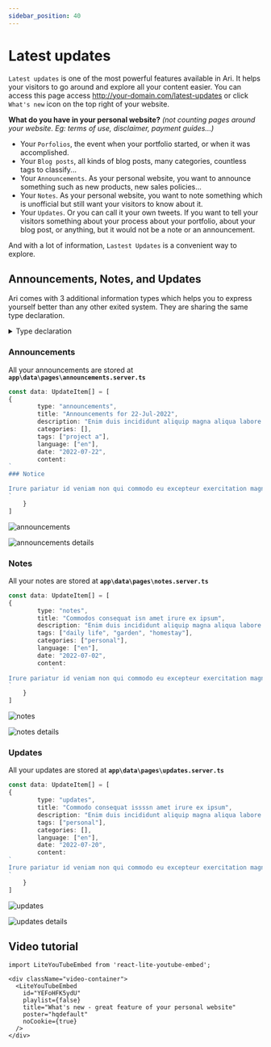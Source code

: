 ```yaml
---
sidebar_position: 40
---
```



# Latest updates

`Latest updates` is one of the most powerful features available in Ari. It helps your visitors to go around and explore all your content easier. You can access this page access http://your-domain.com/latest-updates or click `What's new` icon on the top right of your website.

**What do you have in your personal website?** _(not counting pages around your website. Eg: terms of use, disclaimer, payment guides...)_

- Your `Porfolios`, the event when your portfolio started, or when it was accomplished.
- Your `Blog posts`, all kinds of blog posts, many categories, countless tags to classify...
- Your `Announcements`. As your personal website, you want to announce something such as new products, new sales policies...
- Your `Notes`. As your personal website, you want to note something which is unofficial but still want your visitors to know about it.
- Your `Updates`. Or you can call it your own tweets. If you want to tell your visitors something about your process about your portfolio, about your blog post, or anything, but it would not be a note or an announcement.

And with a lot of information, `Lastest Updates` is a convenient way to explore.

## Announcements, Notes, and Updates

Ari comes with 3 additional information types which helps you to express yourself better than any other exited system. They are sharing the same type declaration.

<details>

<summary>Type declaration</summary>

```ts
type UpdateItem = {
  /**
   * if you have a lot of updating,
   * then, this information is used as `tag`
   * which help you distinguish between updates
   * and also help you to filter the updates when necessary
   */
  type?: SectionUpdate
  title: string
  description?: string
  /**
   * you can set more than 1 language
   * when you are too lazy to do the translation
   * this helps your site not be empty in a specific supported language
   */
  language: Language[]
  tags: string[]
  categories: string[]
  slug?: string
  date: string
  /**
   * This is additional field for any purpose in the future
   * For now, it is used to determine 2 statuses of porfolioItem
   * extra = "started" | "finished"
   */
  extra?: string
  /**
   * You can use markdown text here
   */
  content?: MarkdownText
}

type SectionUpdate = "announcements" | "blog" | "portfolio" | "updates" | "notes"

type MarkdownText = string
```

</details>

### Announcements

All your announcements are stored at **`app\data\pages\announcements.server.ts`**

<Tabs>
<TabItem value="Examples">

```ts
const data: UpdateItem[] = [
{
		type: "announcements",
		title: "Announcements for 22-Jul-2022",
		description: "Enim duis incididunt aliquip magna aliqua labore quis ullamco enim tempor.",
		categories: [],
		tags: ["project a"],
		language: ["en"],
		date: "2022-07-22",
		content:
`
### Notice

Irure pariatur id veniam non qui commodo eu excepteur exercitation magna consectetur sint. Occaecat anim amet laboris do ex incididunt adipisicing. Deserunt eu enim culpa ipsum id elit aute mollit dolor sunt qui excepteur non dolor. Culpa ut excepteur deserunt eu irure tempor pariatur esse qui.
`
	}
]
```

</TabItem>
<TabItem value="Screenshots">

<div style={{textAlign: "center"}}>

![announcements](./img/all-announcements.webp)

![announcements details](./img/all-announcements-details.webp)

</div>

</TabItem>
</Tabs>

### Notes

All your notes are stored at **`app\data\pages\notes.server.ts`**

<Tabs>
<TabItem value="Examples">

```ts
const data: UpdateItem[] = [
{
		type: "notes",
		title: "Commodos consequat isn amet irure ex ipsum",
		description: "Enim duis incididunt aliquip magna aliqua labore quis ullamco enim tempor.",
		tags: ["daily life", "garden", "homestay"],
		categories: ["personal"],
		language: ["en"],
		date: "2022-07-02",
		content:
			`
Irure pariatur id veniam non qui commodo eu excepteur exercitation magna consectetur sint. Occaecat anim amet laboris do ex incididunt adipisicing. Deserunt eu enim culpa ipsum id elit aute mollit dolor sunt qui excepteur non dolor. Culpa ut excepteur deserunt eu irure tempor pariatur esse qui.
`
	}
]
```

</TabItem>
<TabItem value="Screenshots">

<div style={{textAlign: "center"}}>

![notes](./img/all-notes.webp)

![notes details](./img/all-notes-details.webp)

</div>

</TabItem>
</Tabs>

### Updates

All your updates are stored at **`app\data\pages\updates.server.ts`**

<Tabs>
<TabItem value="Examples">

```ts
const data: UpdateItem[] = [
{
		type: "updates",
		title: "Commodo consequat issssn amet irure ex ipsum",
		description: "Enim duis incididunt aliquip magna aliqua labore quis ullamco enim tempor.",
		tags: ["personal"],
		categories: [],
		language: ["en"],
		date: "2022-07-20",
		content:
`
Irure pariatur id veniam non qui commodo eu excepteur exercitation magna consectetur sint. Occaecat anim amet laboris do ex incididunt adipisicing. Deserunt eu enim culpa ipsum id elit aute mollit dolor sunt qui excepteur non dolor. Culpa ut excepteur deserunt eu irure tempor pariatur esse qui.
`
	}
]
```

</TabItem>
<TabItem value="Screenshots">

<div style={{textAlign: "center"}}>

![updates](./img/all-updates.webp)

![updates details](./img/all-updates-details.webp)

</div>

</TabItem>
</Tabs>

## Video tutorial

```mdx-code-block
import LiteYouTubeEmbed from 'react-lite-youtube-embed';

<div className="video-container">
  <LiteYouTubeEmbed
    id="YEFoHFK5ydU"
    playlist={false}
    title="What's new - great feature of your personal website"
    poster="hqdefault"
    noCookie={true}
  />
</div>
```